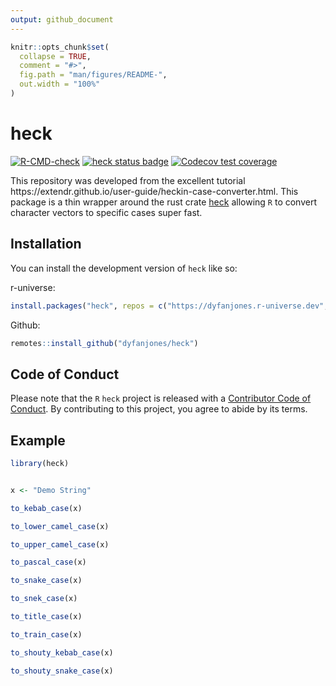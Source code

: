```yaml
---
output: github_document
---
```


<!-- README.md is generated from README.Rmd. Please edit that file -->

```r
knitr::opts_chunk$set(
  collapse = TRUE,
  comment = "#>",
  fig.path = "man/figures/README-",
  out.width = "100%"
)
```

# heck

<!-- badges: start -->
[![R-CMD-check](https://github.com/DyfanJones/heck/actions/workflows/R-CMD-check.yaml/badge.svg)](https://github.com/DyfanJones/heck/actions/workflows/R-CMD-check.yaml)
[![heck status badge](https://dyfanjones.r-universe.dev/badges/heck)](https://dyfanjones.r-universe.dev/heck)
[![Codecov test coverage](https://codecov.io/gh/DyfanJones/heck/branch/master/graph/badge.svg)](https://app.codecov.io/gh/DyfanJones/heck?branch=master)
<!-- badges: end -->

This repository was developed from the excellent tutorial https://extendr.github.io/user-guide/heckin-case-converter.html. This package is a thin wrapper around the rust crate [heck](https://crates.io/crates/heck) allowing `R` to convert character vectors to specific cases super fast.

## Installation

You can install the development version of `heck` like so:

r-universe:
```r
install.packages("heck", repos = c("https://dyfanjones.r-universe.dev", "https://cran.r-project.org"))
```

Github:
``` r
remotes::install_github("dyfanjones/heck")
```

## Code of Conduct
  
Please note that the `R` `heck` project is released with a [Contributor Code of Conduct](https://contributor-covenant.org/version/2/1/CODE_OF_CONDUCT.html). By contributing to this project, you agree to abide by its terms.

## Example

```r
library(heck)


x <- "Demo String"

to_kebab_case(x)

to_lower_camel_case(x)

to_upper_camel_case(x)

to_pascal_case(x)

to_snake_case(x)

to_snek_case(x)

to_title_case(x)

to_train_case(x)

to_shouty_kebab_case(x)

to_shouty_snake_case(x)
```
